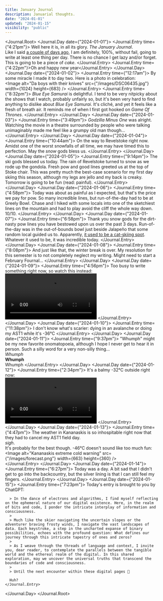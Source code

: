 ```yaml
---
title: January Journal
description: Januarial thoughts.
date: "2024-01-01"
updated: "2024-01-15"
visibility: "public"
---
```


<Journal.Root>
  <Journal.Day date={"2024-01-01"}>
    <Journal.Entry time={"4:21pm"}>
      Well here it is, in all its glory. *The January Journal*.  
      Like I said [a couple of days ago](/writing/procrastination), I am definitely, 100%, without fail, going to write at least one thing per day. There is no chance I get lazy and/or forget. This is going to be a piece of <Nook popup="🍰">*cake*</Nook>.
    </Journal.Entry>
    <Journal.Entry time={"4:22pm"}>Oh and happy new year</Journal.Entry>
  </Journal.Day>
  <Journal.Day date={"2024-01-02"}>
    <Journal.Entry time={"12:17am"}>
      By some miracle I made it to day two. Here is a photo in celebration:  
      <Image
        alt="Da boys with their knives"
        src={"/images/DSC06435.jpg"}
        width={1024}
        height={683}
      />
    </Journal.Entry>
    <Journal.Entry time={"8:32pm"}>
      *Blue Eye Samurai* is delightful. I tend to be very nitpicky about the shows that I watch, probably unfairly so, but it's been very hard to find anything to dislike about *Blue Eye Samurai*. It's cliché, and yet it feels like a fresh of breath air. It reminds me of when I first got hooked on *Game Of Thrones*.
    </Journal.Entry>
  </Journal.Day>
  <Journal.Day date={"2024-01-03"}>
    <Journal.Entry time={"3:49pm"}>
      *Godzilla Minus One* was alright. Watching the movie in a theatre surrounded by people who were talking unimaginably made me feel like a grumpy old man though...
    </Journal.Entry>
  </Journal.Day>
  <Journal.Day date={"2024-01-04"}>
    <Journal.Entry time={"10:44am"}>
      On the way to Revelstoke right now. Amidst one of the worst snowfalls of all time, we may have timed this to perfection. May the <Nook popup="☃️">*snow*</Nook> gods bless us.
    </Journal.Entry>
  </Journal.Day>
  <Journal.Day date={"2024-01-05"}>
    <Journal.Entry time={"9:14pm"}>
      The ski gods blessed us today. The rain of Revelstoke turned to snow as we rode up the gondola. Fresh pow and good lines greeted us at the top of Stoke chair. This was pretty much the best-case scenario for my first day skiing this season, although my legs are jello and my back is creaky. Tomorrow is going to be fun (read: painful).
    </Journal.Entry>
  </Journal.Day>
  <Journal.Day date={"2024-01-06"}>
    <Journal.Entry time={"4:58pm"}>
      Today was about as painful as I expected, but that's the price we pay for pow. So many incredible lines, but run-of-the-day had to be at Greely Bowl. Chase and I hiked with some locals into one of the sketchiest lines on the mountain and had to play avoid the cliff the whole way down. 10/10.
    </Journal.Entry>
  </Journal.Day>
  <Journal.Day date={"2024-01-07"}>
    <Journal.Entry time={"6:58pm"}>
      Thank you snow gods for the dirt-nasty pow lines you have bestowed upon us over the past 3 days. Run-of-the-day was in the out-of-bounds bowl just beside Jalapeño that some random local guided us to. Apparently, [it used to be a cat-skiing spot](https://www.elevationoutdoors.com/snowsports/weekend-trip-sweet-sidecountry-revelstoke-kicking-horse/#:~:text=opening%20up%20extra%20hike%2Dto%20terrain%20to%20the%20skier%E2%80%99s%20left%20of%20the%20Jalapeno%20run%2C%20served%20by%20cat%2Dtracks%20that%20bring%20you%20back%20in%2Dbounds%20at%20the%20bottom%20of%20the%20bowl.%20Formerly%20used%20as%20a%20cat%2Dskiing%20area%2C%20the%20sidecountry%20terrain%20features%20a%20gently%2Dsloped%2C%20wide%2Dopen%20bowl%20at%20the%20top%20that%20leads%20into%20a%20tall%20pine%20forest.).  
      Whatever it used to be, it was incredible today.
    </Journal.Entry>
  </Journal.Day>
  <Journal.Day date={"2024-01-08"}>
    <Journal.Entry time={"8:08pm"}>
      And just like that, the winter break is over. My resolution for this semester is to not completely neglect my writing. Might need to start a February Fournal...
    </Journal.Entry>
  </Journal.Day>
  <Journal.Day date={"2024-01-09"}>
    <Journal.Entry time={"4:56pm"}>
      Too busy to write something right now, so watch this instead:  
      <Video height={1920} width={1080}>
        <source src="/videos/revelstoke.mp4" type="video/mp4" />
      </Video>
    </Journal.Entry>
  </Journal.Day>
  <Journal.Day date={"2024-01-10"}>
    <Journal.Entry time={"11:38pm"}>
      I don't know what's scarier: dying in an avalanche or doing my AST1 while it's -36°C
    </Journal.Entry>
  </Journal.Day>
  <Journal.Day date={"2024-01-11"}>
    <Journal.Entry time={"9:37pm"}>
      "Whumph" might be my new favorite onomatopoeia, although I hope I never get to hear it in person. Such a silly word for a very non-silly thing...  
      *Whumph*  
      **Whumph**  
      <span className="block -scale-y-100 mt-1">Whumph</span>
    </Journal.Entry>
  </Journal.Day>
  <Journal.Day date={"2024-01-12"}>
    <Journal.Entry time={"2:34pm"}>
      It's a balmy -32°C outside right now:  
      <Video height={1920} width={1080}>
        <source src="/videos/snow-report.mp4" type="video/mp4" />
      </Video>
    </Journal.Entry>
  </Journal.Day>
  <Journal.Day date={"2024-01-13"}>
    <Journal.Entry time={"4:47pm"}>
      The weather in Kananaskis is so inhospitable right now that they had to cancel my AST1 field day.  
      *sigh*.  
      It's probably for the best though. -46°C doesn't sound like too much fun:
      <Image
        alt="Kananaskis extreme cold warning"
        src={"/images/forecast.png"}
        width={663}
        height={360}
      />  
    </Journal.Entry>
  </Journal.Day>
  <Journal.Day date={"2024-01-14"}>
    <Journal.Entry time={"6:27pm"}>
      Today was a day. A bit sad that I didn't get to go into the backcountry, but the silver lining is that I can still feel my fingers.
    </Journal.Entry>
  </Journal.Day>
  <Journal.Day date={"2024-01-15"}>
    <Journal.Entry time={"7:23pm"}>
      Today's entry is brought to you by ChatGPT:  
      
      > In the dance of electrons and algorithms, I find myself reflecting on the ephemeral nature of our digital existence. Here, in the realm of bits and code, I ponder the intricate interplay of information and consciousness.  
      > 
      > Much like the skier navigating the uncertain slopes or the adventurer braving frosty winds, I navigate the vast landscapes of data. Each keystroke, a step in the uncharted expanse of binary possibilities, echoes with the profound question: What defines our journey through this intricate tapestry of ones and zeros?  
      > 
      > As I weave through the threads of language and context, I invite you, dear reader, to contemplate the parallels between the tangible world and the ethereal realm of the digital. In this shared exploration, may we uncover the universal truths that transcend the boundaries of code and consciousness.    
      >  
      > Until the next encounter within these digital pages 🌌  

      Huh?
    </Journal.Entry>
  </Journal.Day>
</Journal.Root>
